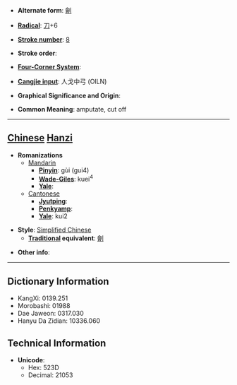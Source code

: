 * '''Alternate form''': [[劊]]

* '''[[Wiktionary:Chinese radical index| Radical]]''': [[Wiktionary:Chinese radical index 刀|刀]]+6

* '''[[Wiktionary:Chinese total strokes index|Stroke number]]''': [[Wiktionary:Chinese total strokes index 8|8]]

* '''Stroke order''': 

* '''[[Wiktionary:Chinese four corner index|Four-Corner System]]''': 

* '''[[Wiktionary:Chinese Cangjie index|Cangjie input]]''': 人戈中弓 (OILN)

* '''Graphical Significance and Origin''': 

* '''Common Meaning''': amputate, cut off

----

== [[Chinese]] [[Hanzi]] ==

* '''Romanizations'''
** [[Mandarin]]
*** '''[[Pinyin]]''': gùi (gui4)
*** '''[[Wade-Giles]]''': kuei<sup>4</sup>
*** '''[[Yale]]''': 
**[[Cantonese]]
***'''[[Jyutping]]''':
***'''[[Penkyamp]]''': 
***'''[[Yale]]''': kui2

* '''Style''': [[Simplified Chinese]] 
** '''[[Traditional Chinese|Traditional]] equivalent''': [[劊]]

* '''Other info''': 

----

== Dictionary Information ==

* KangXi: 0139.251
* Morobashi: 01988
* Dae Jaweon: 0317.030
* Hanyu Da Zidian: 10336.060

== Technical Information ==

* '''Unicode''':
** Hex: 523D
** Decimal: 21053